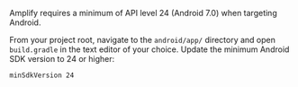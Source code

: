 Amplify requires a minimum of API level 24 (Android 7.0) when targeting Android.

From your project root, navigate to the `android/app/` directory and open `build.gradle` in the text editor of your choice. Update the minimum Android SDK version to 24 or higher:

```bash
minSdkVersion 24
```